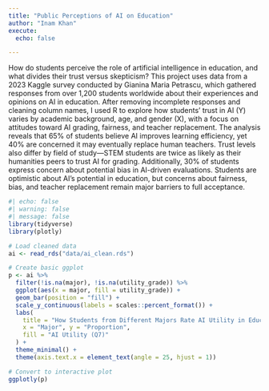 ```yaml
---
title: "Public Perceptions of AI on Education"
author: "Inam Khan"
execute: 
  echo: false

---
```


How do students perceive the role of artificial intelligence in education, and what divides their trust versus skepticism?
This project uses data from a 2023 Kaggle survey conducted by Gianina Maria Petrascu, which gathered responses from over 1,200 students worldwide about their experiences and opinions on AI in education. After removing incomplete responses and cleaning column names, I used R to explore how students’ trust in AI (Y) varies by academic background, age, and gender (X), with a focus on attitudes toward AI grading, fairness, and teacher replacement.
The analysis reveals that 65% of students believe AI improves learning efficiency, yet 40% are concerned it may eventually replace human teachers. Trust levels also differ by field of study—STEM students are twice as likely as their humanities peers to trust AI for grading. Additionally, 30% of students express concern about potential bias in AI-driven evaluations.
Students are optimistic about AI’s potential in education, but concerns about fairness, bias, and teacher replacement remain major barriers to full acceptance.

```r
#| echo: false
#| warning: false
#| message: false
library(tidyverse)
library(plotly)

# Load cleaned data
ai <- read_rds("data/ai_clean.rds")

# Create basic ggplot
p <- ai %>%
  filter(!is.na(major), !is.na(utility_grade)) %>%
  ggplot(aes(x = major, fill = utility_grade)) +
  geom_bar(position = "fill") +
  scale_y_continuous(labels = scales::percent_format()) +
  labs(
    title = "How Students from Different Majors Rate AI Utility in Education",
    x = "Major", y = "Proportion",
    fill = "AI Utility (Q7)"
  ) +
  theme_minimal() +
  theme(axis.text.x = element_text(angle = 25, hjust = 1))

# Convert to interactive plot
ggplotly(p)
```

